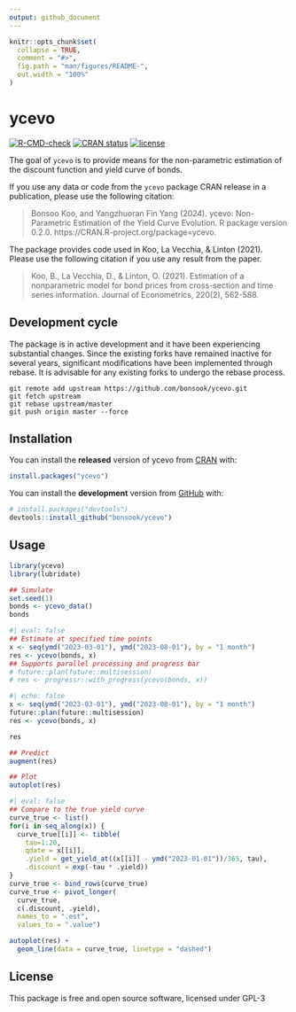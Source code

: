 ```yaml
---
output: github_document
---
```


<!-- README.md is generated from README.Rmd. Please edit that file -->
```r
knitr::opts_chunk$set(
  collapse = TRUE,
  comment = "#>",
  fig.path = "man/figures/README-",
  out.width = "100%"
)
```

# ycevo

<!-- badges: start -->
[![R-CMD-check](https://github.com/bonsook/ycevo/actions/workflows/R-CMD-check.yaml/badge.svg)](https://github.com/bonsook/ycevo/actions/workflows/R-CMD-check.yaml)
[![CRAN status](https://www.r-pkg.org/badges/version/ycevo)](https://CRAN.R-project.org/package=ycevo)
[![license](https://img.shields.io/badge/license-GPL--3-blue.svg)](https://www.gnu.org/licenses/gpl-3.0.en.html)
<!-- [![metacran downloads](https://cranlogs.r-pkg.org/badges/ycevo)](https://cran.r-project.org/package=ycevo) -->
<!-- badges: end -->

The goal of `ycevo` is to provide means for the non-parametric estimation of the discount function and yield curve of bonds.

If you use any data or code from the `ycevo` package CRAN release in a publication, please use the following citation:  

> Bonsoo Koo, and Yangzhuoran Fin Yang (2024). ycevo: Non-Parametric Estimation
of the Yield Curve Evolution. R package version 0.2.0. https://CRAN.R-project.org/package=ycevo. 

The package provides code used in Koo, La Vecchia, & Linton (2021). Please use the following citation if you use any result from the paper.

> Koo, B., La Vecchia, D., & Linton, O. (2021). Estimation of a nonparametric model for bond prices from cross-section and time series information. Journal of Econometrics, 220(2), 562-588.

## Development cycle

The package is in active development and it have been experiencing substantial changes.
Since the existing forks have remained inactive for several years, significant modifications have been implemented through rebase. It is advisable for any existing forks to undergo the rebase process.
```
git remote add upstream https://github.com/bonsook/ycevo.git
git fetch upstream
git rebase upstream/master
git push origin master --force
```

## Installation

You can install the __released__ version of ycevo from [CRAN](https://CRAN.R-project.org) with:

``` r
install.packages("ycevo")
```

You can install the __development__ version from [GitHub](https://github.com/) with:

``` r
# install.packages("devtools")
devtools::install_github("bonsook/ycevo")
```
## Usage

```r
library(ycevo)
library(lubridate)

## Simulate
set.seed(1)
bonds <- ycevo_data()
bonds
```


```r
#| eval: false
## Estimate at specified time points
x <- seq(ymd("2023-03-01"), ymd("2023-08-01"), by = "1 month")
res <- ycevo(bonds, x)
## Supports parallel processing and progress bar
# future::plan(future::multisession)
# res <- progressr::with_progress(ycevo(bonds, x))
```
```r
#| echo: false
x <- seq(ymd("2023-03-01"), ymd("2023-08-01"), by = "1 month")
future::plan(future::multisession)
res <- ycevo(bonds, x)
```
```r
res
```


```r
## Predict
augment(res)

## Plot
autoplot(res)
```


```r
#| eval: false
## Compare to the true yield curve
curve_true <- list()
for(i in seq_along(x)) {
  curve_true[[i]] <- tibble(
    tau=1:20, 
    qdate = x[[i]],
    .yield = get_yield_at((x[[i]] - ymd("2023-01-01"))/365, tau), 
    .discount = exp(-tau * .yield))
}
curve_true <- bind_rows(curve_true)
curve_true <- pivot_longer(
  curve_true, 
  c(.discount, .yield), 
  names_to = ".est", 
  values_to = ".value")

autoplot(res) +
  geom_line(data = curve_true, linetype = "dashed")

```


## License

This package is free and open source software, licensed under GPL-3
